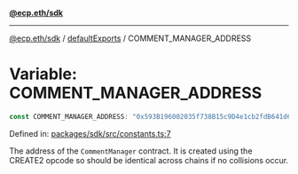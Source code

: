[**@ecp.eth/sdk**](../../index.mdx)

***

[@ecp.eth/sdk](/sdk-reference/index.mdx) / [defaultExports](/sdk-reference/defaultExports/index.mdx) / COMMENT\_MANAGER\_ADDRESS

# Variable: COMMENT\_MANAGER\_ADDRESS

```ts
const COMMENT_MANAGER_ADDRESS: "0x593B196002035f738B15c9D4e1cb2fdB641d6d09";
```

Defined in: [packages/sdk/src/constants.ts:7](https://github.com/ecp-eth/comments-monorepo/blob/main/packages/sdk/src/constants.ts#L7)

The address of the `CommentManager` contract.
It is created using the CREATE2 opcode so should be identical across chains if no collisions occur.
